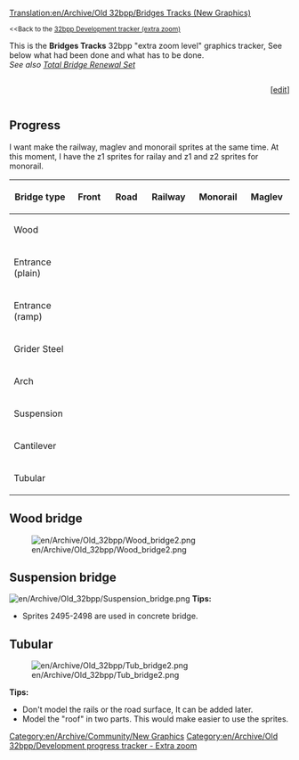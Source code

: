 [[Translation:en/Archive/Old 32bpp/Bridges Tracks (New Graphics)]]


{{en/TOCleft}}
<small><<Back to the [[en/Archive/Old 32bpp/32bpp graphics development tracker (extra zoom)|32bpp Development tracker (extra zoom)]]</small>

This is the '''Bridges Tracks''' 32bpp "extra zoom level" graphics tracker, See below what had been done and what has to be done.<br />
''See also [[en/Archive/Old 32bpp/32bpp graphics for Total Bridge Renewal Set|Total Bridge Renewal Set]]''

<!-- please update the Progress bar after editing here: 
http://wiki.openttd.org/?title=Template:Progress_bar_32bpp_tracker&action=edit 
-->
<div><div style="display: table-cell; width:100%">{{en/Archive/Old 32bpp/Progress bar 32bpp tracker|bridges tracks}}</div><div style="display: table-cell">[<span class="plainlinks">[http://wiki.openttd.org/?title=Template:Progress_bar_32bpp_tracker&action=edit edit]</span>]</div></div>



== Progress ==
I want make the railway, maglev and monorail sprites at the same time. At this moment, I have the z1 sprites for railay and z1 and z2 sprites for monorail.

{| border=1 style="background:#e7ebff;"
! width="150px"|Bridge type
! width="150px"|Front
! width="150px"|Road
! width="150px"|Railway
! width="150px"|Monorail
! width="150px"|Maglev
|-
|Wood
| {{en/Archive/Old 32bpp/Tracker sprite status|z0 = wip       |z1 = wip       |z2 = wip  }}
| {{en/Archive/Old 32bpp/Tracker sprite status|z0 = wip       |z1 = wip       |z2 = wip  }}
| {{en/Archive/Old 32bpp/Tracker sprite status|z0 = wip       |z1 = wip       |z2 = wip  }}
| {{en/Archive/Old 32bpp/Tracker sprite status|z0 = wip       |z1 = wip       |z2 = wip  }}
| {{en/Archive/Old 32bpp/Tracker sprite status|z0 = unclaimed |z1 = unclaimed |z2 = unclaimed}}
|-
|Entrance (plain)
| {{en/Archive/Old 32bpp/Tracker sprite status|z0 = done      |z1 = done      |z2 = done  }}
| {{en/Archive/Old 32bpp/Tracker sprite status|z0 = done      |z1 = done      |z2 = done  }}
| {{en/Archive/Old 32bpp/Tracker sprite status|z0 = done      |z1 = wip       |z2 = wip  }}
| {{en/Archive/Old 32bpp/Tracker sprite status|z0 = done      |z1 = wip       |z2 = wip  }}
| {{en/Archive/Old 32bpp/Tracker sprite status|z0 = unclaimed |z1 = unclaimed |z2 = unclaimed}}
|-
|Entrance (ramp)
| {{en/Archive/Old 32bpp/Tracker sprite status|z0 = done      |z1 = done      |z2 = done  }}
| {{en/Archive/Old 32bpp/Tracker sprite status|z0 = wip       |z1 = wip       |z2 = wip  }}
| {{en/Archive/Old 32bpp/Tracker sprite status|z0 = done      |z1 = wip       |z2 = wip  }}
| {{en/Archive/Old 32bpp/Tracker sprite status|z0 = done      |z1 = wip       |z2 = wip  }}
| {{en/Archive/Old 32bpp/Tracker sprite status|z0 = unclaimed |z1 = unclaimed |z2 = unclaimed}}
|-
|Grider Steel
| {{en/Archive/Old 32bpp/Tracker sprite status|z0 = done      |z1 = done      |z2 = done  }}
| {{en/Archive/Old 32bpp/Tracker sprite status|z0 = done      |z1 = done      |z2 = done  }}
| {{en/Archive/Old 32bpp/Tracker sprite status|z0 = done      |z1 = wip       |z2 = wip  }}
| {{en/Archive/Old 32bpp/Tracker sprite status|z0 = done      |z1 = wip       |z2 = wip  }}
| {{en/Archive/Old 32bpp/Tracker sprite status|z0 = unclaimed |z1 = unclaimed |z2 = unclaimed}}
|-
|Arch
| {{en/Archive/Old 32bpp/Tracker sprite status|z0 = done      |z1 = done      |z2 = done  }}
| {{en/Archive/Old 32bpp/Tracker sprite status|z0 = done      |z1 = done      |z2 = done  }}
| {{en/Archive/Old 32bpp/Tracker sprite status|z0 = done      |z1 = wip       |z2 = wip  }}
| {{en/Archive/Old 32bpp/Tracker sprite status|z0 = done      |z1 = wip       |z2 = wip  }}
| {{en/Archive/Old 32bpp/Tracker sprite status|z0 = unclaimed |z1 = unclaimed |z2 = unclaimed}}
|-
|Suspension
| {{en/Archive/Old 32bpp/Tracker sprite status|z0 = done      |z1 = done      |z2 = done  }}
| {{en/Archive/Old 32bpp/Tracker sprite status|z0 = done      |z1 = done      |z2 = done  }}
| {{en/Archive/Old 32bpp/Tracker sprite status|z0 = done      |z1 = wip       |z2 = wip  }}
| {{en/Archive/Old 32bpp/Tracker sprite status|z0 = done      |z1 = wip       |z2 = wip  }}
| {{en/Archive/Old 32bpp/Tracker sprite status|z0 = unclaimed |z1 = unclaimed |z2 = unclaimed}}
|-
|Cantilever
| {{en/Archive/Old 32bpp/Tracker sprite status|z0 = done      |z1 = done      |z2 = wip  }}
| {{en/Archive/Old 32bpp/Tracker sprite status|z0 = done      |z1 = done      |z2 = done  }}
| {{en/Archive/Old 32bpp/Tracker sprite status|z0 = done      |z1 = wip       |z2 = wip  }}
| {{en/Archive/Old 32bpp/Tracker sprite status|z0 = done      |z1 = wip       |z2 = wip  }}
| {{en/Archive/Old 32bpp/Tracker sprite status|z0 = unclaimed |z1 = unclaimed |z2 = unclaimed}}
|-
|Tubular
| {{en/Archive/Old 32bpp/Tracker sprite status|z0 = done      |z1 = done      |z2 = done  }}
| {{en/Archive/Old 32bpp/Tracker sprite status|z0 = done      |z1 = done      |z2 = done  }}
| {{en/Archive/Old 32bpp/Tracker sprite status|z0 = done      |z1 = wip       |z2 = wip  }}
| {{en/Archive/Old 32bpp/Tracker sprite status|z0 = done      |z1 = wip       |z2 = wip  }}
| {{en/Archive/Old 32bpp/Tracker sprite status|z0 = unclaimed |z1 = unclaimed |z2 = unclaimed}}
|}


{{en/Archive/Old 32bpp/Tracker sprite key}}

==Wood bridge==
[[File:en/Archive/Old 32bpp/Wood bridge2.png]]

==Suspension bridge==
[[File:en/Archive/Old 32bpp/Suspension bridge.png]]
'''Tips:'''
*Sprites 2495-2498 are used in concrete bridge.

==Tubular==
[[File:en/Archive/Old 32bpp/Tub bridge2.png]]

'''Tips:'''
*Don't model the rails or the road surface, It can be added later.
*Model the "roof" in two parts. This would make easier to use the sprites.


{{en/Archive/Old 32bpp/Navbox Graphics Development}}

[[Category:en/Archive/Community/New Graphics]][[Category:en/Archive/Old 32bpp/Development progress tracker - Extra zoom]]